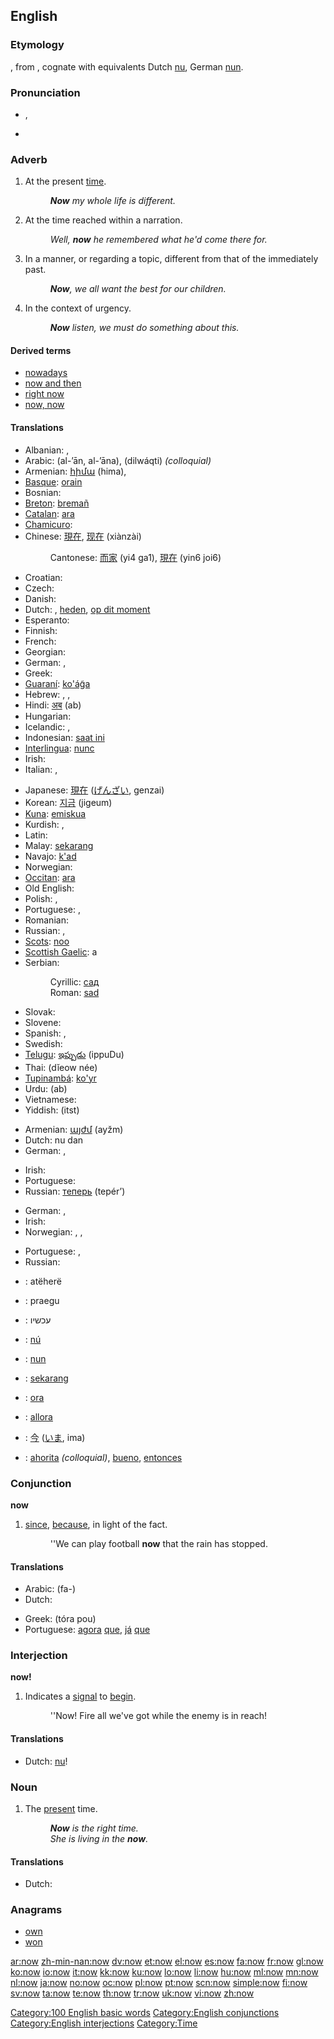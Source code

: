 {{wikipedia}}
{{also|NOW}}
==English==

{{rank|only|like|little|77|now|then|A|should}}

===Etymology===
{{etyl|ang}} {{term|nū|lang=ang}}, from {{proto|Indo-European|nu-}}, cognate with equivalents Dutch [[nu]], German [[nun]].

===Pronunciation===
* {{IPA|/naʊ/}}, {{SAMPA|/naU/}}
* {{audio|en-us-now.ogg|Audio (US)}}
*: {{rhymes|aʊ}}

===Adverb===
{{en-adv|-}}

# At the present [[time]].
#: '''''Now''' my whole life is different.''
# At the time reached within a narration.
#: ''Well, '''now''' he remembered what he'd come there for.''
# In a manner, or regarding a topic, different from that of the immediately past.
#: '''''Now''', we all want the best for our children.''
# In the context of urgency.
#: '''''Now''' listen, we must do something about this.''

====Derived terms====
* [[nowadays]]
* [[now and then]]
* [[right now]]
* [[now, now]]

====Translations====
{{trans-top|At this time}}
* Albanian: {{t-|sq|tani|xs=Albanian}}, {{t-|sq|tash|xs=Albanian}}
* Arabic: {{Arab|[[الآن]]}} (al-’ān, al-’āna), {{Arab|[[دلوقتي]]}} (dilwáqti) ''(colloquial)''
* Armenian: [[հիմա]] (hima),  {{t-|hy|այժմ|tr=ayžm|xs=Armenian}}
* [[Basque]]: [[orain]]
* Bosnian: {{t-|bs|sad}}
* [[Breton]]: [[bremañ]]
* [[Catalan]]: [[ara]]
* [[Chamicuro]]: {{tø|ccc|ayi'ti}}
* Chinese: [[現在]], [[现在]] (xiànzài)
*: Cantonese: [[而家]] (yi4 ga1), [[現在]] (yin6 joi6)
* Croatian: {{t+|hr|sad}}
* Czech: {{t+|cs|teď}}
* Danish: {{t+|da|nu}}
* Dutch: {{t+|nl|nu}}, [[heden]], [[op dit moment]]
* Esperanto: {{t-|eo|nun|xs=Esperanto}}
* Finnish: {{t+|fi|nyt}}
* French: {{t+|fr|maintenant}}
* Georgian: {{t-|ka|ახლა|sc=Geor|xs=Georgian}}
* German: {{t+|de|jetzt}}, {{t+|de|nun}}
* Greek: {{t+|el|τώρα|sc=Grek}}
* [[Guaraní]]: [[ko'ág̃a]]
* Hebrew: {{he-translation|עכשיו|akhsháv}}, {{he-translation|כעת|ka`ét}}, {{he-translation|עתה|attá}}
* Hindi: [[अब]] (ab)
* Hungarian: {{t+|hu|most}}
* Icelandic: {{t+|is|nú}}, {{t+|is|núna}}
* Indonesian: [[saat ini]]
* [[Interlingua]]: [[nunc]]
* Irish: {{t+|ga|anois|xs=Irish}}
* Italian: {{t+|it|adesso}}, {{t+|it|ora}}
{{trans-mid}}
* Japanese: [[現在]] ([[げんざい]], genzai)
* Korean: [[지금]] (jigeum)
* [[Kuna]]: [[emiskua]]
* Kurdish: {{ku-Arab|[[ئێستا]]}}, {{ku-Arab|[[له‌م کاته‌]]}}
* Latin: {{t+|la|nunc}}
* Malay: [[sekarang]]
* Navajo: [[k'ad]]
* Norwegian: {{t+|no|nå}}
* [[Occitan]]: [[ara]]
* Old English: {{t-|ang|nu|alt=nū|xs=Old English}}
* Polish: {{t+|pl|obecnie}}, {{t+|pl|teraz}}
* Portuguese: {{t+|pt|agora}}, {{t+|pt|já}}
* Romanian: {{t+|ro|acum}}
* Russian: {{t+|ru|сейчас|tr=sejčás|sc=Cyrl}},  {{t|ru|теперь|tr=tepér’|sc=Cyrl}}
* [[Scots]]: [[noo#Scots|noo]]
* [[Scottish Gaelic]]: a {{t-|gd|nis|xs=Scottish Gaelic}}
* Serbian:
*: Cyrillic: [[сад#Serbian|сад]]
*: Roman: [[sad#Serbian|sad]]
* Slovak: {{t-|sk|teraz}}
* Slovene: {{t+|sl|zdaj}}
* Spanish: {{t+|es|ahora}}, {{t+|es|ya}}
* Swedish: {{t+|sv|nu}}
* [[Telugu]]: [[ఇప్పుడు]] (ippuDu)
* Thai: {{Thai|[[เดี๋ยวนี้]]}} (dĭeow née)
* [[Tupinambá]]: [[ko'yr]]
* Urdu: {{ur-Arab|[[اب]]}} (ab)
* Vietnamese: {{t+|vi|bây giờ|xs=Vietnamese}}
* Yiddish: {{t|yi|איצט|xs=Yiddish}} (itst)
{{trans-bottom}}

{{trans-top|In a manner, or regarding a topic, different from that of the immediately past}}
* Armenian: [[այժմ]] (ayžm)
* Dutch: nu dan
* German: {{t+|de|jetzt}}, {{t+|de|nun}}
{{trans-mid}}
* Irish: {{t+|ga|anois|xs=Irish}}
* Portuguese: {{t+|pt|agora}}
* Russian: [[теперь]] (tepér’)
{{trans-bottom}}

{{trans-top|In the context of urgency}}
* German: {{t+|de|jetzt}}, {{t+|de|nun}}
* Irish: {{t+|ga|anois|xs=Irish}}
* Norwegian: {{t+|no|nå}}, {{t-|no|straks}}, {{t|no|med en gang}}
{{trans-mid}}
* Portuguese: {{t+|pt|agora}}, {{t+|pt|já}}
* Russian: {{t-|ru|а сейчас|tr=a sejčás|sc=Cyrl}}
{{trans-bottom}}

<!-- {{trans-top|a way of introducing a sentence}} -- now split into senses 3 & 4
* Albanian: {{t+|sq|atëherë|xs=Albanian}} 3, {{t+|sq|4|xs=Albanian}}
* Armenian: [[այժմ]] (ayžm) 3,4
* Dutch: {{t+|nl|nou}}, {{t+|nl|nu}} 3, {{t-|nl|4}}
* German: {{t+|de|nun}} 3, {{t+|de|4}}
* Hebrew: {{he-translation|עכשיו|akhsháv}} 3, {{t-|he|4}}
* Icelandic: {{t+|is|nú}}, {{t+|is|núna}} 3, {{t+|is|4}}
* Italian: {{t+|it|allora}} 3, {{t+|it|4}}
* Norwegian: {{t+|no|nå}}
* Portuguese: {{t+|pt|agora}} 3, {{t+|pt|4}}
* Spanish: {{t+|es|entonces}} 3, {{t-|es|4}}
-->

{{checktrans}}
* {{ttbc|Albanian}}: atëherë <!-- 3,4 -->
* {{ttbc|Estonian}}: praegu
* {{ttbc|Hebrew}}: <!-- 3,4 -->  עכשיו
* {{ttbc|Icelandic}}: [[nú]] <!-- 3,4 -->
* {{ttbc|Ido}}: [[nun]]
* {{ttbc|Indonesian}}: [[sekarang]]
* {{ttbc|Interlingua}}: [[ora]]
* {{ttbc|Italian}}: [[allora]] <!-- 3,4 -->
* {{ttbc|Japanese}}: [[今]] ([[いま]], ima)
* {{ttbc|Spanish}}: [[ahorita]] ''(colloquial)'', [[bueno]], <!-- & 3,4 --> [[entonces]]

===Conjunction===
'''now'''

# [[since]], [[because]], in light of the fact.
#: ''We can play football '''now''' that the rain has stopped.

====Translations====
{{trans-top|since, because}}
* Arabic: {{Arab|[[ف#Prefix|فـ-]]}} (fa-)
* Dutch: {{t+|nl|nu}}
{{trans-mid}}
* Greek: {{t|el|τώρα που|sc=Grek}} (tóra pou)
* Portuguese: [[agora]] [[que]], [[já]] [[que]]
{{trans-bottom}}

===Interjection===
'''now!'''

# Indicates a [[signal]] to [[begin]].
#: ''Now! Fire all we've got while the enemy is in reach!

====Translations====
* Dutch: [[nu]]!

===Noun===
{{en-noun|-}}

# The [[present]] time.
#: '''''Now''' is the right time.''
#: ''She is living in the '''now'''.''

====Translations====
* Dutch: {{t+|nl|heden|n}}

===Anagrams===
* [[own]]
* [[won]]

[[Category:100 English basic words]]
[[Category:English conjunctions]]
[[Category:English interjections]]
[[Category:Time]]

[[ar:now]]
[[zh-min-nan:now]]
[[dv:now]]
[[et:now]]
[[el:now]]
[[es:now]]
[[fa:now]]
[[fr:now]]
[[gl:now]]
[[ko:now]]
[[io:now]]
[[it:now]]
[[kk:now]]
[[ku:now]]
[[lo:now]]
[[li:now]]
[[hu:now]]
[[ml:now]]
[[mn:now]]
[[nl:now]]
[[ja:now]]
[[no:now]]
[[oc:now]]
[[pl:now]]
[[pt:now]]
[[scn:now]]
[[simple:now]]
[[fi:now]]
[[sv:now]]
[[ta:now]]
[[te:now]]
[[th:now]]
[[tr:now]]
[[uk:now]]
[[vi:now]]
[[zh:now]]